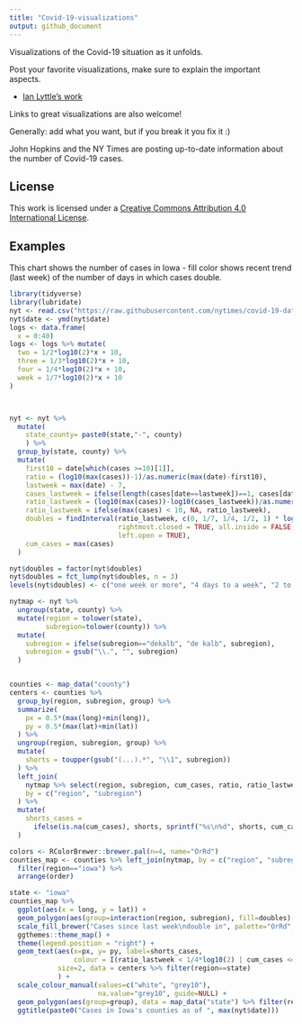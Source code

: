 ```yaml
---
title: "Covid-19-visualizations"
output: github_document
---
```


Visualizations of the Covid-19 situation as it unfolds.

Post your favorite visualizations, make sure to explain the important aspects. 

- [Ian Lyttle's work](ijlyttle/README.md)

Links to great visualizations are also welcome!

Generally: add what you want, but if you break it you fix it :)

John Hopkins and the NY Times are posting up-to-date information about the number of Covid-19 cases. 

## License

This work is licensed under a [Creative Commons Attribution 4.0 International License](https://creativecommons.org/licenses/by/4.0/).

## Examples

This chart shows the number of cases in Iowa - fill color shows recent trend (last week) of the number of days in which cases double.

```r
library(tidyverse)
library(lubridate)
nyt <- read.csv("https://raw.githubusercontent.com/nytimes/covid-19-data/master/us-counties.csv", stringsAsFactors = FALSE)
nyt$date <- ymd(nyt$date)
logs <- data.frame(
  x = 0:40)
logs <- logs %>% mutate(
  two = 1/2*log10(2)*x + 10,
  three = 1/3*log10(2)*x + 10,
  four = 1/4*log10(2)*x + 10,
  week = 1/7*log10(2)*x + 10
)



nyt <- nyt %>% 
  mutate(
    state_county= paste0(state,"-", county)
    ) %>%
  group_by(state, county) %>%
  mutate(
    first10 = date[which(cases >=10)[1]],
    ratio = (log10(max(cases))-1)/as.numeric(max(date)-first10),
    lastweek = max(date) - 7,
    cases_lastweek = ifelse(length(cases[date==lastweek])==1, cases[date==lastweek], 10),
    ratio_lastweek = (log10(max(cases))-log10(cases_lastweek))/as.numeric(max(date)-lastweek),
    ratio_lastweek = ifelse(max(cases) < 10, NA, ratio_lastweek),
    doubles = findInterval(ratio_lastweek, c(0, 1/7, 1/4, 1/2, 1) * log10(2), 
                           rightmost.closed = TRUE, all.inside = FALSE,
                           left.open = TRUE),
    cum_cases = max(cases)
  )

nyt$doubles = factor(nyt$doubles)
nyt$doubles = fct_lump(nyt$doubles, n = 3)
levels(nyt$doubles) <- c("one week or more", "4 days to a week", "2 to 4 days", "fewer than 2 days")

nytmap <- nyt %>% 
  ungroup(state, county) %>% 
  mutate(region = tolower(state),
         subregion=tolower(county)) %>%
  mutate(
    subregion = ifelse(subregion=="dekalb", "de kalb", subregion),
    subregion = gsub("\\.", "", subregion)
  )


counties <- map_data("county")
centers <- counties %>%
  group_by(region, subregion, group) %>%
  summarize(
    px = 0.5*(max(long)+min(long)),
    py = 0.5*(max(lat)+min(lat))
  ) %>%
  ungroup(region, subregion, group) %>%
  mutate(
    shorts = toupper(gsub("(...).*", "\\1", subregion))
  ) %>% 
  left_join(
    nytmap %>% select(region, subregion, cum_cases, ratio, ratio_lastweek) %>% unique(), 
    by = c("region", "subregion")
  ) %>%
  mutate(
    shorts_cases = 
      ifelse(is.na(cum_cases), shorts, sprintf("%s\n%d", shorts, cum_cases))
  )

colors <- RColorBrewer::brewer.pal(n=4, name="OrRd")
counties_map <- counties %>% left_join(nytmap, by = c("region", "subregion")) %>%
  filter(region=="iowa") %>%
  arrange(order) 

state <- "iowa"
counties_map %>% 
  ggplot(aes(x = long, y = lat)) +
  geom_polygon(aes(group=interaction(region, subregion), fill=doubles), colour="grey50", size=0.15) +
  scale_fill_brewer("Cases since last week\ndouble in", palette="OrRd", na.value = "white") + #labels=c("one week or more", "4 days to one week", "2 to 4 days", "fewer than 2 days", NA),  ) +
  ggthemes::theme_map() +
  theme(legend.position = "right") +
  geom_text(aes(x=px, y= py, label=shorts_cases, 
                colour = I(ratio_lastweek < 1/4*log10(2) | cum_cases <= 10)),   
            size=2, data = centers %>% filter(region==state)
            ) +
  scale_colour_manual(values=c("white", "grey10"), 
                      na.value="grey10", guide=NULL) +
  geom_polygon(aes(group=group), data = map_data("state") %>% filter(region==state), colour="grey30", fill=NA, size=0.25)  +
  ggtitle(paste0("Cases in Iowa's counties as of ", max(nyt$date)))
```

